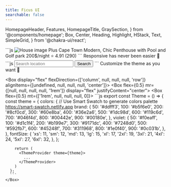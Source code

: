 ```yaml
---
title: Ficus UI
searchable: false
---
```


  HomepageHeader,
  Features,
  HomepageTitle,
  GraySection,
} from '@components/homepage';
  Box,
  Center,
  Heading,
  Highlight,
  HStack,
  Text,
  SimpleGrid,
} from '@chakra-ui/react';

<HomepageHeader />

<Box w="80vw" marginLeft="calc(-40vw + 50%)">
  <Box
    display="flex"
    flexDirection={['column', null, null, null, 'row']}
    alignItems={[undefined, null, null, null, 'center']}
  >
    <Box flex={0.6} mr={[null, null, null, null, '1rem']}>
      ```js
      <VStack
        p={10}
        borderWidth={1}
        borderColor="gray.200"
        borderRadius="lg"
        spacing="md"
        bg="white"
      >
        <Image
          borderRadius="md"
          source={{ uri: 'https://bit.ly/4dR2Hgy' }}
          w="100%"
          h={200}
          alt="House image"
        />
        <HStack alignItems="center" mt={2} spacing="sm">
          <Box bg="pink.100" w="fit-content" p={2}>
            <Text
              color="pink.800"
              textTransform="uppercase"
              fontSize="sm"
              fontWeight="bold"
            >
              Plus
            </Text>
          </Box>
          <Text
            textTransform="uppercase"
            fontSize="sm"
            fontWeight="bold"
            color="pink.800"
          >
            Cape Town
          </Text>
        </HStack>
        <Text fontSize="xl" fontWeight="bold" lineHeight="short">
          Modern, Chic Penthouse with Pool and Golf park
        </Text>
        <Text fontSize="lg">200$/night</Text>
        <Box flexDirection="row" alignItems="center">
          <Text fontSize="sm">⭐️</Text>
          <Text ml={5} fontSize="sm" fontWeight="bold">
            4.91 (290)
          </Text>
        </Box>
      </VStack>
      ```
    </Box>
    <Box flex={0.4}>
      <Card />
    </Box>
  </Box>
</Box>

<Features />

<Box w="80vw" marginLeft="calc(-40vw + 50%)" py="2rem">
  <HomepageTitle>Responsive has never been easier 🤩</HomepageTitle>
  <Box display="flex" flexDirection={['column', null, null, null, 'row']}>
    <Box flex={0.3} mr={[null, null, null, null, '1rem']}>
      ```js
      <Box w="100%">
        <Box
          flexDirection="row"
          justify={{ base: 'flex-start', sm: 'center' }}
          my="lg"
        >
          <Box
            flexDirection={{ base: 'column', sm: 'row' }}
            w={{ base: '100%', sm: undefined }}
          >
            <Input
              placeholder="Search location"
              p={10}
              w={{ base: '100%', sm: 300 }}
              borderWidth={2}
              focusBorderColor="teal.500"
            />
            <Button
              colorScheme="teal"
              full={{ base: true, sm: false }}
              mt={{ base: 5, sm: undefined }}
              ml={{ base: undefined, sm: 5 }}
            >
              Search
            </Button>
          </Box>
        </Box>
        <Box mt="lg">
          <ItemCard content={item} w={{ base: '100%', sm: '50%' }} />
        </Box>
      </Box>
      ```
    </Box>
    <Box flex={0.7}>
      <ResizableIframe />
    </Box>
  </Box>
</Box>

<GraySection>
  <HomepageTitle>Customize the theme as you want 🎨</HomepageTitle>

  <Box display="flex" flexDirection={['column', null, null, null, 'row']} alignItems={[undefined, null, null, null, 'center']}>
    <Box flex={0.5} mr={[null, null, null, null, '1rem']} display="flex" justifyContent="center">
      <Theme />
    </Box>
    <Box flex={0.5} mt={['1rem', null, null, null, 0]}>
      ```js
      export const Theme = () => {
        const theme = {
          colors: {
            // Use Smart Swatch to generate colors palette https://smart-swatch.netlify.app
            brand: {
              50: '#ddfff3',
              100: '#b5f6e0',
              200: '#8cf0cd',
              300: '#60e8ba',
              400: '#36e2a6',
              500: '#1dc98d',
              600: '#119c6d',
              700: '#046f4d',
              800: '#00442e',
              900: '#00180e',
            },
            violet: {
              50: '#f0eaff',
              100: '#d1c1f4',
              200: '#b199e7',
              300: '#9171dc',
              400: '#7248d0',
              500: '#592fb7',
              600: '#45248f',
              700: '#311968',
              800: '#1e0f40',
              900: '#0c031b',
            },
          },
          fontSize: {
            'xs': 11,
            'sm': 12,
            'md': 13,
            'lg': 15,
            'xl': 17,
            '2xl': 19,
            '3xl': 21,
            '4xl': 24,
            '5xl': 27,
            '6xl': 32,
          },
        };

        return (
          <ThemeProvider theme={theme}>
            ...
          </ThemeProvider>
        )
      };
      ```
    </Box>

  </Box>
</GraySection>
